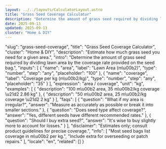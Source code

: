 ```yaml
---
layout: ../../layouts/CalculatorLayout.astro
title: "Grass Seed Coverage Calculator"
description: "Determine the amount of grass seed required by dividing lawn area by the coverage rate provided on the seed bag."
date: 2025-09-13
updated: 2025-09-13
cluster: "Home & DIY"
---
```



  "slug": "grass-seed-coverage",
  "title": "Grass Seed Coverage Calculator",
  "cluster": "Home & DIY",
  "description": "Estimate how much grass seed you need for a given area.",
  "intro": "Determine the amount of grass seed required by dividing lawn area by the coverage rate provided on the seed bag.",
  "inputs": [
    {
      "name": "area",
      "label": "Lawn Area (m\u00b2)",
      "type": "number",
      "step": "any",
      "placeholder": "100"
    },
    {
      "name": "coverage",
      "label": "Coverage per kg (m\u00b2/kg)",
      "type": "number",
      "step": "any",
      "placeholder": "35"
    }
  ],
  "expression": "area / coverage",
  "unit": "kg",
  "examples": [
    {
      "description": "100 m\u00b2 area, 35 m\u00b2/kg coverage \u21d2 2.86 kg"
    },
    {
      "description": "50 m\u00b2 area, 25 m\u00b2/kg coverage \u21d2 2 kg"
    }
  ],
  "faqs": [
    {
      "question": "What if my area is irregular?",
      "answer": "Measure as accurately as possible or break it into smaller sections."
    },
    {
      "question": "Does seed type affect coverage?",
      "answer": "Yes, different seeds have different recommended rates."
    },
    {
      "question": "Should I buy extra seed?",
      "answer": "It's wise to buy slightly more to account for losses."
    }
  ],
  "disclaimer": "Estimates only; consult product guidelines for precise coverage.",
  "info": [
    "Most seed bags list coverage in m\u00b2 per kg.",
    "Include extra for overseeding or patch repairs."
  ],
  "locale": "en",
  "related": []
}

<Calculator schema={schema} />
